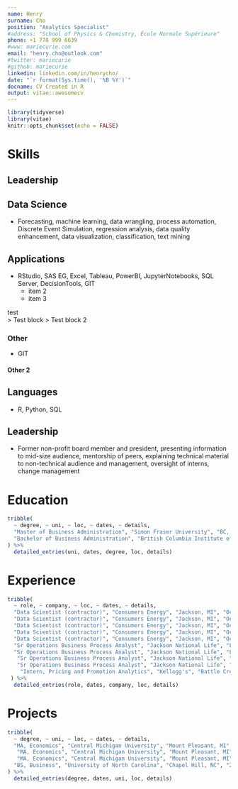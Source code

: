 ```yaml
---
name: Henry
surname: Cho
position: "Analytics Specialist"
#address: "School of Physics & Chemistry, École Normale Supérieure"
phone: +1 778 999 6639
#www: mariecurie.com
email: "henry.cho@outlook.com"
#twitter: mariecurie
#github: mariecurie
linkedin: linkedin.com/in/henrycho/
date: "`r format(Sys.time(), '%B %Y')`"
docname: CV Created in R
output: vitae::awesomecv
---
```



```r
library(tidyverse)
library(vitae)
knitr::opts_chunk$set(echo = FALSE)
```

<!-- # Professional Goal -->
<!-- GOAL TEXT WOULD GO HERE -->

# Skills

## Leadership

## Data Science
* Forecasting, machine learning, data wrangling, process automation, Discrete Event Simulation, regression analysis, data quality enhancement, data visualization, classification, text mining

## Applications

* RStudio, SAS EG, Excel, Tableau, PowerBI, JupyterNotebooks, SQL Server, DecisionTools, GIT
  + item 2
  + item 3

test  
> Test block
> Test block 2

### Other
* GIT

#### Other 2


## Languages

* R, Python, SQL

## Leadership

* Former non-profit board member and president, presenting information to mid-size audience, mentorship of peers, explaining technical material to non-technical audience and management, oversight of interns, change management

# Education
```r
tribble(
  ~ degree, ~ uni, ~ loc, ~ dates, ~ details,
  "Master of Business Administration", "Simon Fraser University", "BC, Canada", "2021", "Estimated Completion in December 2021",
  "Bachelor of Business Administration", "British Columbia Institute of Technology", "BC, Canada", "2014", "Minor in Marketing Management & Entrepeneurship"
) %>% 
  detailed_entries(uni, dates, degree, loc, details)
```

# Experience
```r
tribble(
  ~ role, ~ company, ~ loc, ~ dates, ~ details,
  "Data Scientist (contractor)", "Consumers Energy", "Jackson, MI", "Oct 2018 - Present", "Created new Customer Experience Index (CXi) automated reporting. I brought together transactions and survey responses from our web, call center and field channels from disparate sources and created the data architecture in SQL Server for storing the data. I developed code to calculate CXi across different levels of aggregation, create backups and automatically detect data quality issues.",
  "Data Scientist (contractor)", "Consumers Energy", "Jackson, MI", "Oct 2018 - Present", "Developing Machine Learning process to classify incoming phone caller intent utilizing Naive Bayes.",
  "Data Scientist (contractor)", "Consumers Energy", "Jackson, MI", "Oct 2018 - Present", "Utilized various machine learning and statistical techniques to support analytical projects, such as k-modes classification, naive bayes, CART, anomaly detection and feature reduction.",
  "Data Scientist (contractor)", "Consumers Energy", "Jackson, MI", "Oct 2018 - Present", "Evaluated department's call center forecasting and provided recommended improvements in modeling methodology and benchmarking.",
  "Data Scientist (contractor)", "Consumers Energy", "Jackson, MI", "Oct 2018 - Present", "Discovered and remediated many data quality issues, teaching the team best practices for ensuring quality and catching errors.",
  "Sr Operations Business Process Analyst", "Jackson National Life", "Lansing, MI", "Mar 2012 - Sep 2018", "Learned and implemented machine learning and statistical processes, including: anomaly detection, force-directed network visualization, logistic regression, exponential smoothing, unobserved component models, automatic dimension reduction and variable selection, text mining, decision trees and fuzzy matching.",
  "Sr Operations Business Process Analyst", "Jackson National Life", "Lansing, MI", "Mar 2012 - Sep 2018", "Created automated forecasting system with semi-supervised machine learning umbrella to automate model parameterization. Forecasts are generated using Unobserved Component Modeling implemented with SAS PROC UCM.",
   "Sr Operations Business Process Analyst", "Jackson National Life", "Lansing, MI", "Mar 2012 - Sep 2018", "Connected to and queried directly from production DB2 databases using SAS SQL.",
   "Sr Operations Business Process Analyst", "Jackson National Life", "Lansing, MI", "Mar 2012 - Sep 2018", "Used discrete event simulation (R's simmer package) to predict the effect of various staffing strategies on Operations KPIs.",
    "Intern, Pricing and Promotion Analytics", "Kellogg's", "Battle Creek, MI", "May 2011 - Mar 2012", "Contributed to Kellogg's marketing and sales strategies, including optimal feature price, display partners and expected promotion lift."
 ) %>% 
  detailed_entries(role, dates, company, loc, details)
```

# Projects
```r
tribble(
  ~ degree, ~ uni, ~ loc, ~ dates, ~ details,
  "MA, Economics", "Central Michigan University", "Mount Pleasant, MI", "2010 - 2012","Research Assistant for two professors",
   "MA, Economics", "Central Michigan University", "Mount Pleasant, MI", "2010 - 2012","Taught undergraduate Microeconomics",
   "MA, Economics", "Central Michigan University", "Mount Pleasant, MI", "2010 - 2012","Master's paper: Fare or Foul: The effects of public transit fare increases on auto fatalities",
  "BS, Business", "University of North Carolina", "Chapel Hill, NC", "2002 - 2006","Minor: Anthropology"
) %>% 
  detailed_entries(degree, dates, uni, loc, details)
```

